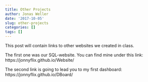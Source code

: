 ```yaml
---
title: Other Projects
author: Jonas Weller
date: '2017-10-05'
slug: other-projects
categories: []
tags: []
---
```

This post will contain links to other websites we created in class.

The first one was our SQL-website. You can find mine under this link: https://jonnyflix.github.io/Website/ 

The second link is going to lead you to my first dashboard: https://jonnyflix.github.io/DBoard/ 
